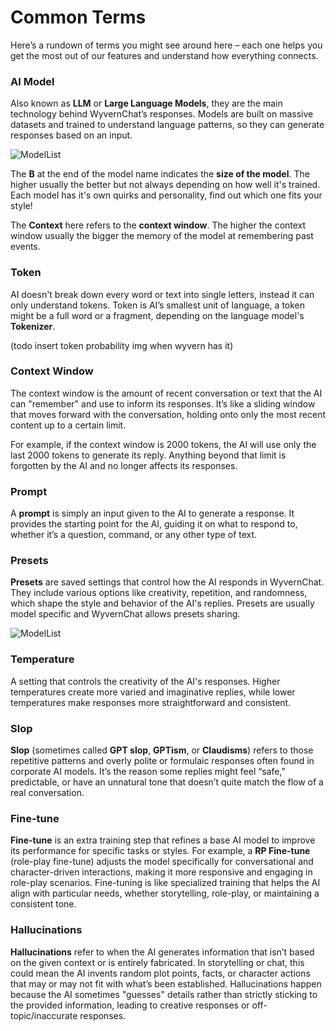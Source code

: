 # Common Terms

Here’s a rundown of terms you might see around here – each one helps you get the most out of our features and understand how everything connects.

### AI Model

Also known as **LLM** or **Large Language Models**, they are the main technology behind WyvernChat’s responses. Models are built on massive datasets and trained to understand language patterns, so they can generate responses based on an input.

![ModelList](../../assets/ModelList.png)

The **B** at the end of the model name indicates the **size of the model**. The higher usually the better but not always depending on how well it's trained. Each model has it's own quirks and personality, find out which one fits your style!

The **Context** here refers to the **context window**. The higher the context window usually the bigger the memory of the model at remembering past events.

### Token

AI doesn't break down every word or text into single letters, instead it can only understand tokens. Token is AI’s smallest unit of language, a token might be a full word or a fragment, depending on the language model's **Tokenizer**.

(todo insert token probability img when wyvern has it)

### Context Window

The context window is the amount of recent conversation or text that the AI can "remember" and use to inform its responses. It’s like a sliding window that moves forward with the conversation, holding onto only the most recent content up to a certain limit.

For example, if the context window is 2000 tokens, the AI will use only the last 2000 tokens to generate its reply. Anything beyond that limit is forgotten by the AI and no longer affects its responses.

### Prompt

A **prompt** is simply an input given to the AI to generate a response. It provides the starting point for the AI, guiding it on what to respond to, whether it’s a question, command, or any other type of text.

### Presets

**Presets** are saved settings that control how the AI responds in WyvernChat. They include various options like creativity, repetition, and randomness, which shape the style and behavior of the AI's replies. Presets are usually model specific and WyvernChat allows presets sharing.

![ModelList](../../assets/Presets.png)

### Temperature

A setting that controls the creativity of the AI's responses. Higher temperatures create more varied and imaginative replies, while lower temperatures make responses more straightforward and consistent.

### Slop

**Slop** (sometimes called **GPT slop**, **GPTism**, or **Claudisms**) refers to those repetitive patterns and overly polite or formulaic responses often found in corporate AI models. It’s the reason some replies might feel “safe,” predictable, or have an unnatural tone that doesn’t quite match the flow of a real conversation.

### Fine-tune

**Fine-tune** is an extra training step that refines a base AI model to improve its performance for specific tasks or styles. For example, a **RP Fine-tune** (role-play fine-tune) adjusts the model specifically for conversational and character-driven interactions, making it more responsive and engaging in role-play scenarios. Fine-tuning is like specialized training that helps the AI align with particular needs, whether storytelling, role-play, or maintaining a consistent tone.

### Hallucinations

**Hallucinations** refer to when the AI generates information that isn’t based on the given context or is entirely fabricated. In storytelling or chat, this could mean the AI invents random plot points, facts, or character actions that may or may not fit with what’s been established. Hallucinations happen because the AI sometimes "guesses" details rather than strictly sticking to the provided information, leading to creative responses or off-topic/inaccurate responses.

###

